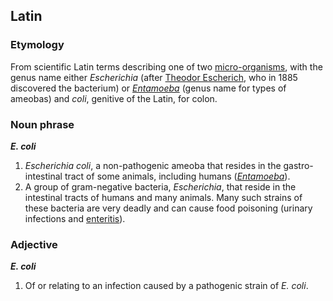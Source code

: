 ==Latin==
===Etymology===
From scientific Latin terms describing one of two [[micro-organism]]s, with the genus name either ''Escherichia'' (after [[w:Theodor Escherich|Theodor Escherich]], who in 1885 discovered the bacterium) or ''[[Entamoeba]]'' (genus name for types of ameobas) and ''coli'', genitive of the Latin, for colon.

===Noun phrase===
'''''E. coli'''''
{{wikipedia}}
#''Escherichia coli'', a non-pathogenic ameoba that resides in the gastro-intestinal tract of some animals, including humans (''[[Entamoeba]]'').
#A group of gram-negative bacteria, ''Escherichia'', that reside in the intestinal tracts of humans and many animals. Many such strains of these bacteria are very deadly and can cause food poisoning (urinary infections and [[enteritis]]).

===Adjective===
'''''E. coli'''''

#Of or relating to an infection caused by a pathogenic strain of ''E. coli''.